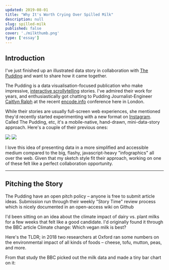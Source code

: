 ```yaml
---
updated: 2019-08-01
title: "Why It's Worth Crying Over Spilled Milk"
description: null
slug: spilled-milk
published: false
cover: './milkthumb.png'
type: ['essay']
---
```


## Introduction

I've just finished up an illustrated data story in collaboration with <a href="http://pudding.cool/">The Pudding</a> and want to share how it came together.

The Pudding is a data visualisation-focused publication who make impressive, <a href="https://pudding.cool/2018/08/pockets/">interactive scrollytelling</a> stories. I've admired their work for years, and enthusiastically got chatting to Pudding Journalist-Engineer <a href="https://pudding.cool/author/caitlyn-ralph/">Caitlyn Ralph</a> at the recent <a href="https://encode.info//">encode.info</a> conference here in London.

While their stories are usually full-screen web experiences, she mentioned they'd recently started experimenting with a new format on <a href="https://www.instagram.com/pudding.cool/">Instagram</a>.
Called The Pudding, etc, it's a mobile-native, hand-drawn, mini-data-story approach. Here's a couple of their previous ones:

<TwoCol>

<img src='https://d2eip9sf3oo6c2.cloudfront.net/series/square_covers/000/000/235/full/EGH_CSSSelectors_Final.png' />

<img src='https://d2eip9sf3oo6c2.cloudfront.net/series/square_covers/000/000/235/full/EGH_CSSSelectors_Final.png' />

</TwoCol>

I love this idea of presenting data in a more simplified and accessible medium compared to the big, flashy, javascript-heavy "infographics" all over the web. Given that my sketch style fit their approach, working on one of these felt like a perfect collaboration opportunity.

---

## Pitching the Story

The Pudding have an open pitch policy – anyone is free to submit article ideas. Submission run through their weekly "Story Time" review process which is nicely documented in an open-access wiki on Github

I'd been sitting on an idea about the climate impact of dairy vs. plant milks for a few weeks that felt like a good candidate. I'd originally found it through the BBC article Climate change: Which vegan milk is best?

Here's the TLDR; in 2018 two researchers at Oxford ran some numbers on the environmental impact of all kinds of foods – cheese, tofu, mutton, peas, and more.

From that study the BBC picked out the milk data and made a tiny bar chart on it:

<BasicImage src="milkgraph.png" />

<BasicImage src="gdoc-milk.png" />

<BasicImage src="storyboard-milk.png" />
